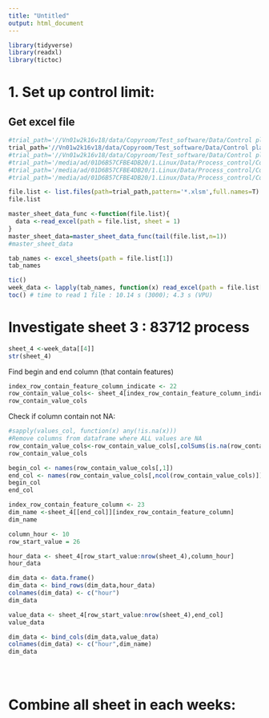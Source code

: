 ```yaml
---
title: "Untitled"
output: html_document
---
```

```r
library(tidyverse)
library(readxl)
library(tictoc)
```

# 1. Set up control limit:
## Get excel file
```r
#trial_path='//Vn01w2k16v18/data/Copyroom/Test_software/Data/Control plan/Control plan set up 3000/Set up control limit'
trial_path='//Vn01w2k16v18/data/Copyroom/Test_software/Data/Control plan/Control plan set up VPU/Set up limit'
#trial_path='//Vn01w2k16v18/data/Copyroom/Test_software/Data/Control plan/Control plan 3000'
#trial_path='/media/ad/01D6B57CFBE4DB20/1.Linux/Data/Process_control/Control plan 3000'
#trial_path='/media/ad/01D6B57CFBE4DB20/1.Linux/Data/Process_control/Control plan 2600'
#trial_path='/media/ad/01D6B57CFBE4DB20/1.Linux/Data/Process_control/Control plan E series 1'
```


```r
file.list <- list.files(path=trial_path,pattern='*.xlsm',full.names=T)
file.list
```
```r
master_sheet_data_func <-function(file.list){
  data <-read_excel(path = file.list, sheet = 1)
}
master_sheet_data=master_sheet_data_func(tail(file.list,n=1))
#master_sheet_data
```

```r
tab_names <- excel_sheets(path = file.list[1])
tab_names
```


```r
tic()
week_data <- lapply(tab_names, function(x) read_excel(path = file.list[1], sheet = x))
toc() # time to read 1 file : 10.14 s (3000); 4.3 s (VPU)
```

# Investigate sheet 3 : 83712 process
```r
sheet_4 <-week_data[[4]]
str(sheet_4)
```
Find begin and end column (that contain features)

```r
index_row_contain_feature_column_indicate <- 22
row_contain_value_cols<- sheet_4[index_row_contain_feature_column_indicate,]
row_contain_value_cols
```
Check if column contain not NA:
```r
#sapply(values_col, function(x) any(!is.na(x)))
#Remove columns from dataframe where ALL values are NA
row_contain_value_cols<-row_contain_value_cols[,colSums(is.na(row_contain_value_cols))<nrow(row_contain_value_cols)]
row_contain_value_cols
```

```r
begin_col <- names(row_contain_value_cols[,1])
end_col <- names(row_contain_value_cols[,ncol(row_contain_value_cols)])
begin_col
end_col
```

```r
index_row_contain_feature_column <- 23
dim_name <-sheet_4[[end_col]][index_row_contain_feature_column]
dim_name
```


```r
column_hour <- 10
row_start_value = 26
```

```r
hour_data <- sheet_4[row_start_value:nrow(sheet_4),column_hour]
hour_data
```


```r
dim_data <- data.frame()
dim_data <- bind_rows(dim_data,hour_data)
colnames(dim_data) <- c("hour")
dim_data
```

```r
value_data <- sheet_4[row_start_value:nrow(sheet_4),end_col]
value_data
```

```r
dim_data <- bind_cols(dim_data,value_data)
colnames(dim_data) <- c("hour",dim_name)
dim_data
```


```r
```


```r
```

```r
```

# Combine all sheet in each weeks:
```r

```


```r
```


```r
```


```r
```


```r
```


```r
```


```r
```


```r
```


```r
```


```r
```


```r
```


```r
```


```r
```


```r
```


```r
```


```r
```


```r
```


```r
```

